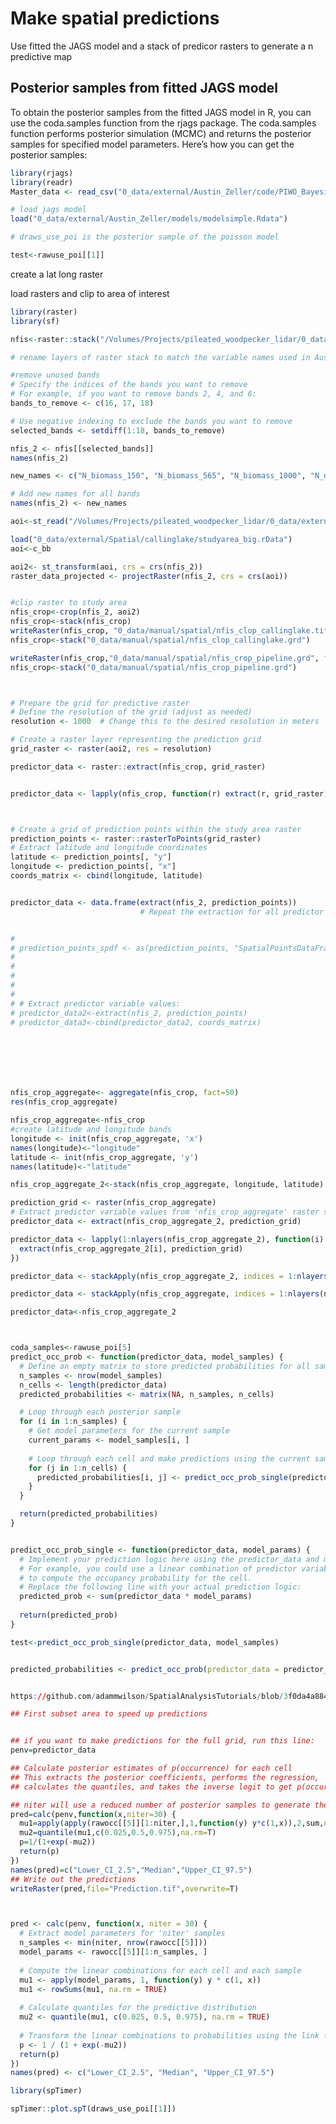 
# Make spatial predictions

Use fitted the JAGS model and a stack of predicor rasters to generate a n predictive map


## Posterior samples from fitted JAGS model

To obtain the posterior samples from the fitted JAGS model in R, you can use the coda.samples function from the rjags package. The coda.samples function performs posterior simulation (MCMC) and returns the posterior samples for specified model parameters. Here's how you can get the posterior samples:


```r
library(rjags)
library(readr)
Master_data <- read_csv("0_data/external/Austin_Zeller/code/PIWO_Bayesian_Model_Comparison-main/Master_data.csv")

# load jags model
load("0_data/external/Austin_Zeller/models/modelsimple.Rdata")

# draws_use_poi is the posterior sample of the poisson model

test<-rawuse_poi[[1]]
```


create a lat long raster

load rasters and clip to area of interest

```r
library(raster)
library(sf)

nfis<-raster::stack("/Volumes/Projects/pileated_woodpecker_lidar/0_data/external/lionel/2_outputs/stackHardBuffer150-565-1000-Austin.tif")

# rename layers of raster stack to match the variable names used in Austin's models

#remove unused bands
# Specify the indices of the bands you want to remove
# For example, if you want to remove bands 2, 4, and 6:
bands_to_remove <- c(16, 17, 18)

# Use negative indexing to exclude the bands you want to remove
selected_bands <- setdiff(1:18, bands_to_remove)

nfis_2 <- nfis[[selected_bands]]
names(nfis_2)

new_names <- c("N_biomass_150", "N_biomass_565", "N_biomass_1000", "N_decid_150", "N_decid_565", "N_decid_1000", "N_age_150", "N_age_565", "N_age_1000", "N_volume_150", "N_volume_565", "N_volume_1000", "N_height_150", "N_height_565", "N_height_1000") 

# Add new names for all bands
names(nfis_2) <- new_names

aoi<-st_read("/Volumes/Projects/pileated_woodpecker_lidar/0_data/external/Spatial/CanadianNatural/17324_Pathways_GlobalRaymac/Shapefiles/17324_ProjectBoundary_nad83_csrs_z12.shp")

load("0_data/external/Spatial/callinglake/studyarea_big.rData")
aoi<-c_bb

aoi2<- st_transform(aoi, crs = crs(nfis_2))
raster_data_projected <- projectRaster(nfis_2, crs = crs(aoi))


#clip raster to study area
nfis_crop<-crop(nfis_2, aoi2)
nfis_crop<-stack(nfis_crop)
writeRaster(nfis_crop, "0_data/manual/spatial/nfis_clop_callinglake.tif", format = "raster")
nfis_crop<-stack("0_data/manual/spatial/nfis_clop_callinglake.grd")

writeRaster(nfis_crop,"0_data/manual/spatial/nfis_crop_pipeline.grd", format="raster")
nfis_crop<-stack("0_data/manual/spatial/nfis_crop_pipeline.grd")



# Prepare the grid for predictive raster
# Define the resolution of the grid (adjust as needed)
resolution <- 1000  # Change this to the desired resolution in meters

# Create a raster layer representing the prediction grid
grid_raster <- raster(aoi2, res = resolution)

predictor_data <- raster::extract(nfis_crop, grid_raster)


predictor_data <- lapply(nfis_crop, function(r) extract(r, grid_raster))



# Create a grid of prediction points within the study area raster
prediction_points <- raster::rasterToPoints(grid_raster)
# Extract latitude and longitude coordinates
latitude <- prediction_points[, "y"]
longitude <- prediction_points[, "x"]
coords_matrix <- cbind(longitude, latitude)


predictor_data <- data.frame(extract(nfis_2, prediction_points))
                             # Repeat the extraction for all predictor variables used in the occupancy model


# 
# prediction_points_spdf <- as(prediction_points, "SpatialPointsDataFrame")
# 
# 
# 
# 
# 
# # Extract predictor variable values:
# predictor_data2<-extract(nfis_2, prediction_points)
# predictor_data3<-cbind(predictor_data2, coords_matrix)







nfis_crop_aggregate<- aggregate(nfis_crop, fact=50)
res(nfis_crop_aggregate)

nfis_crop_aggregate<-nfis_crop
#create latitude and longitude bands
longitude <- init(nfis_crop_aggregate, 'x')
names(longitude)<-"longitude"
latitude <- init(nfis_crop_aggregate, 'y')
names(latitude)<-"latitude"

nfis_crop_aggregate_2<-stack(nfis_crop_aggregate, longitude, latitude)

prediction_grid <- raster(nfis_crop_aggregate)
# Extract predictor variable values from 'nfis_crop_aggregate' raster stack to the prediction grid
predictor_data <- extract(nfis_crop_aggregate_2, prediction_grid)

predictor_data <- lapply(1:nlayers(nfis_crop_aggregate_2), function(i) {
  extract(nfis_crop_aggregate_2[i], prediction_grid)
})

predictor_data <- stackApply(nfis_crop_aggregate_2, indices = 1:nlayers(nfis_crop_aggregate_2), fun = function(x) extract(x, prediction_grid))

predictor_data <- stackApply(nfis_crop_aggregate, indices = 1:nlayers(nfis_crop_aggregate), fun = function(x) extract(x, prediction_grid, na.rm = TRUE))

predictor_data<-nfis_crop_aggregate_2



coda_samples<-rawuse_poi[5]
predict_occ_prob <- function(predictor_data, model_samples) {
  # Define an empty matrix to store predicted probabilities for all samples
  n_samples <- nrow(model_samples)
  n_cells <- length(predictor_data)
  predicted_probabilities <- matrix(NA, n_samples, n_cells)

  # Loop through each posterior sample
  for (i in 1:n_samples) {
    # Get model parameters for the current sample
    current_params <- model_samples[i, ]
    
    # Loop through each cell and make predictions using the current sample
    for (j in 1:n_cells) {
      predicted_probabilities[i, j] <- predict_occ_prob_single(predictor_data[[j]], current_params)
    }
  }

  return(predicted_probabilities)
}


predict_occ_prob_single <- function(predictor_data, model_params) {
  # Implement your prediction logic here using the predictor_data and model_params
  # For example, you could use a linear combination of predictor variables and model coefficients
  # to compute the occupancy probability for the cell.
  # Replace the following line with your actual prediction logic:
  predicted_prob <- sum(predictor_data * model_params)
  
  return(predicted_prob)
}

test<-predict_occ_prob_single(predictor_data, model_samples)


predicted_probabilities <- predict_occ_prob(predictor_data = predictor_data, model_samples = model_samples)



```


```r

https://github.com/adammwilson/SpatialAnalysisTutorials/blob/3f0da4a884bf3b147c4a228e469e81d3de6aa64c/workflow/Solitary_Tinamou/Tinamou.Rmd#L16

## First subset area to speed up predictions


## if you want to make predictions for the full grid, run this line:
penv=predictor_data

## Calculate posterior estimates of p(occurrence) for each cell
## This extracts the posterior coefficients, performs the regression, 
## calculates the quantiles, and takes the inverse logit to get p(occurrence)

## niter will use a reduced number of posterior samples to generate the summaries
pred=calc(penv,function(x,niter=30) {
  mu1=apply(apply(rawocc[[5]][1:niter,],1,function(y) y*c(1,x)),2,sum,na.rm=T)
  mu2=quantile(mu1,c(0.025,0.5,0.975),na.rm=T)  
  p=1/(1+exp(-mu2))
  return(p)
})
names(pred)=c("Lower_CI_2.5","Median","Upper_CI_97.5")
## Write out the predictions
writeRaster(pred,file="Prediction.tif",overwrite=T)



pred <- calc(penv, function(x, niter = 30) {
  # Extract model parameters for 'niter' samples
  n_samples <- min(niter, nrow(rawocc[[5]]))
  model_params <- rawocc[[5]][1:n_samples, ]
  
  # Compute the linear combinations for each cell and each sample
  mu1 <- apply(model_params, 1, function(y) y * c(1, x))
  mu1 <- rowSums(mu1, na.rm = TRUE)
  
  # Calculate quantiles for the predictive distribution
  mu2 <- quantile(mu1, c(0.025, 0.5, 0.975), na.rm = TRUE)
  
  # Transform the linear combinations to probabilities using the link function (logit)
  p <- 1 / (1 + exp(-mu2))
  return(p)
})
names(pred) <- c("Lower_CI_2.5", "Median", "Upper_CI_97.5")

```






```r
library(spTimer)

spTimer::plot.spT(draws_use_poi[[1]])


```

